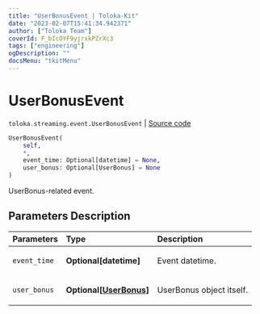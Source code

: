 ```yaml
---
title: "UserBonusEvent | Toloka-Kit"
date: "2023-02-07T15:41:34.942371"
author: ["Toloka Team"]
coverId: F_bIcOYF9yjrxkPZrXc3
tags: ["engineering"]
ogDescription: ""
docsMenu: "tkitMenu"
---
```


# UserBonusEvent
`toloka.streaming.event.UserBonusEvent` | [Source code](https://github.com/Toloka/toloka-kit/blob/v1.1.3/src/streaming/event.py#L65)

```python
UserBonusEvent(
    self,
    *,
    event_time: Optional[datetime] = None,
    user_bonus: Optional[UserBonus] = None
)
```

UserBonus-related event.

## Parameters Description

| Parameters | Type | Description |
| :----------| :----| :-----------|
`event_time`|**Optional\[datetime\]**|<p>Event datetime.</p>
`user_bonus`|**Optional\[[UserBonus](/docs-new/toloka-kit/reference/toloka.client.user_bonus.UserBonus)\]**|<p>UserBonus object itself.</p>
